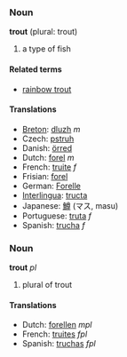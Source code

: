 === Noun ===
'''trout''' (plural: trout)

# a type of fish

==== Related terms ====
*[[rainbow trout]]

==== Translations ====
*[[Breton]]: [[dluzh]] ''m''
*Czech: [[pstruh]]
*Danish: [[örred]]
*Dutch: [[forel]] ''m''
*French: [[truite]] ''f''
*Frisian: [[forel]]
*German: [[Forelle]]
*[[Interlingua]]: [[tructa]]
*Japanese: [[鱒]] (マス, masu)
*Portuguese: [[truta]] ''f''
*Spanish: [[trucha]] ''f''

=== Noun ===
'''trout''' ''pl''

# plural of trout

==== Translations ====
*Dutch: [[forellen]] ''mpl''
*French: [[truites]] ''fpl''
*Spanish: [[truchas]] ''fpl''